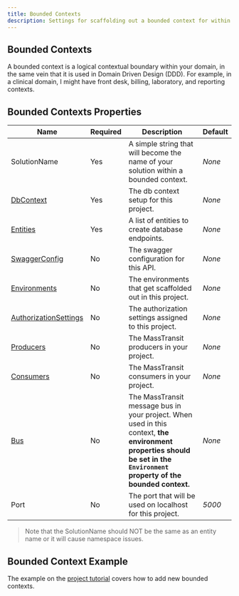 ```yaml
---
title: Bounded Contexts
description: Settings for scaffolding out a bounded context for within your domain project.
---
```


## Bounded Contexts
A bounded context is a logical contextual boundary within your domain, in the same vein that it is used in Domain Driven Design (DDD). For example, in
a clinical domain, I might have front desk, billing, laboratory, and reporting contexts.

## Bounded Contexts Properties

| Name       | Required | Description                                                         | Default                          |
| ---------- | -------- | ------------------------------------------------------------------- | -------------------------------- |
| SolutionName    | Yes      | A simple string that will become the name of your solution within a bounded context. | *None*   |
| [DbContext](/docs/db-context)       | Yes      | The db context setup for this project. | *None*   |
| [Entities](/docs/entities)        | Yes      | A list of entities to create database endpoints. | *None*   |
| [SwaggerConfig](/docs/swagger)   | No      | The swagger configuration for this API. | *None*   |
| [Environments](/docs/multiple-environments)    | No      | The environments that get scaffolded out in this project. | *None*   |
| [AuthorizationSettings](/docs/authorization-settings)    | No      | The authorization settings assigned to this project. | *None*   |
| [Producers](/docs/producer-template)    | No      | The MassTransit producers in your project. | *None*   |
| [Consumers](/docs/consumer-template)    | No      | The MassTransit consumers in your project. | *None*   |
| [Bus](/docs/bus-template)    | No      | The MassTransit message bus in your project. When used in this context, **the environment properties should be set in the `Environment` property of the bounded context.**   | *None*   |
| Port    | No      | The port that will be used on localhost for this project. | *5000*   |


> Note that the SolutionName should NOT be the same as an entity name or it will cause namespace issues.


## Bounded Context Example
The example on the [project tutorial](/docs/tutorial#adding-a-new-bounded-context) covers how to add new bounded contexts.